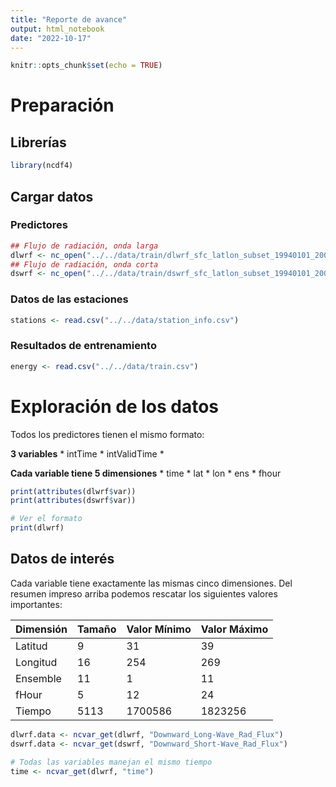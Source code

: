 ```yaml
---
title: "Reporte de avance"
output: html_notebook
date: "2022-10-17"
---
```


```r
knitr::opts_chunk$set(echo = TRUE)
```

# Preparación

## Librerías
```r
library(ncdf4)
```

## Cargar datos

### Predictores
```r
## Flujo de radiación, onda larga
dlwrf <- nc_open("../../data/train/dlwrf_sfc_latlon_subset_19940101_20071231.nc")
## Flujo de radiación, onda corta
dswrf <- nc_open("../../data/train/dswrf_sfc_latlon_subset_19940101_20071231.nc") 
```

### Datos de las estaciones
```r
stations <- read.csv("../../data/station_info.csv")
```

### Resultados de entrenamiento
```r
energy <- read.csv("../../data/train.csv")
```
# Exploración de los datos

Todos los predictores tienen el mismo formato:

**3 variables**
* intTime
* intValidTime
* <VariableDeInterés>

**Cada variable tiene 5 dimensiones**
* time
* lat
* lon
* ens
* fhour
  
```r
print(attributes(dlwrf$var))
print(attributes(dswrf$var))

# Ver el formato
print(dlwrf)
```
## Datos de interés
Cada variable tiene exactamente las mismas cinco dimensiones. 
Del resumen impreso arriba podemos rescatar los siguientes valores importantes:

Dimensión     | Tamaño      | Valor Mínimo    | Valor Máximo    |
------------- | ------------|-----------------|-----------------|
Latitud       | 9           | 31              | 39             |
Longitud       | 16           | 254              | 269             |
Ensemble       | 11           | 1              | 11             |
fHour       | 5           | 12              | 24             |
Tiempo       | 5113           |  1700586             | 1823256    |


```r
dlwrf.data <- ncvar_get(dlwrf, "Downward_Long-Wave_Rad_Flux")
dswrf.data <- ncvar_get(dswrf, "Downward_Short-Wave_Rad_Flux")

# Todas las variables manejan el mismo tiempo
time <- ncvar_get(dlwrf, "time")
```

